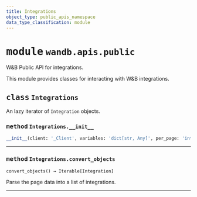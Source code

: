 ```yaml
---
title: Integrations
object_type: public_apis_namespace
data_type_classification: module
---
```


<Card title="View the source code" href="https://github.com/wandb/wandb/blob/main/wandb/apis/public/integrations.py" icon="github"/>




# <kbd>module</kbd> `wandb.apis.public`
W&B Public API for integrations. 

This module provides classes for interacting with W&B integrations. 

## <kbd>class</kbd> `Integrations`
An lazy iterator of `Integration` objects. 

### <kbd>method</kbd> `Integrations.__init__`

```python
__init__(client: '_Client', variables: 'dict[str, Any]', per_page: 'int' = 50)
```






---



### <kbd>method</kbd> `Integrations.convert_objects`

```python
convert_objects() → Iterable[Integration]
```

Parse the page data into a list of integrations. 


---



